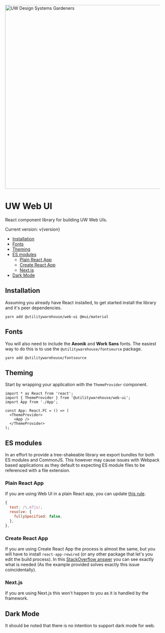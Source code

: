 
<Meta title="Web UI / Introduction" />

<img
  src="gardening.png"
  alt="UW Design Systems Gardeners"
  title="UW Design Systems Gardeners"
  width="600"
/>

# UW Web UI

React component library for building UW Web UIs.

Current version: v{version}

- [Installation](#installation)
- [Fonts](#fonts)
- [Theming](#theming)
- [ES modules](#es-modules)
  - [Plain React App](#plain-react-app)
  - [Create React App](#create-react-app)
  - [Next.js](#next.js)
- [Dark Mode](#dark-mode)

## Installation

Assuming you already have React installed, to get started install the library and it's peer dependencies.

```console
yarn add @utilitywarehouse/web-ui @mui/material
```

## Fonts

You will also need to include the **Aeonik** and **Work Sans** fonts. The
easiest way to do this is to use the `@utilitywarehouse/fontsource` package.

```console
yarn add @utilitywarehouse/fontsource
```

## Theming

Start by wrapping your application with the `ThemeProvider` component.

```tsx
import * as React from 'react';
import { ThemeProvider } from '@utilitywarehouse/web-ui';
import App from './App';

const App: React.FC = () => (
  <ThemeProvider>
    <App />
  </ThemeProvider>
);
```

## ES modules

In an effort to provide a tree-shakeable library we export bundles for both ES modules and CommonJS. This however may cause issues with Webpack based applications as they default to expecting ES module files to be referenced with a file extension.

### Plain React App

If you are using Web UI in a plain React app, you can update [this rule](https://webpack.js.org/configuration/module/#resolvefullyspecified).

```js
{
  test: /\.m?js/,
  resolve: {
    fullySpecified: false,
  },
},
```

### Create React App

If you are using Create React App the process is almost the same, but you will
have to install `react-app-rewired` (or any other package that let's you edit
the build process). In this [StackOverflow answer](https://stackoverflow.com/a/70720290) you can see exactly what
is needed (As the example provided solves exactly this issue coincidentally).

### Next.js

If you are using Next.js this won't happen to you as it is handled by the framework.

## Dark Mode

It should be noted that there is no intention to support dark mode for web.
